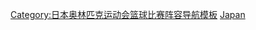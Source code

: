{{National basketball squad  
 | name      = 2016年夏季奧運會日本國家女子籃球隊
 | state     = {{{state|autocollapse}}}
 | bg        = #D21034
 | fg        = #FFFFFF
 | country   = 日本
 | team link = 日本國家女子籃球隊
 | comp link = 2016年夏季奥林匹克运动会女子篮球比赛
 | comp      = 2016夏季奥林匹克运动会 – 第8名
 | p4 = [[近藤楓]]
 | p5 = [[宮澤夕貴]]
 | p6 = [[間宮佑圭]]
 | p7 = [[栗原三佳]]
 | p8 = [[高田真希 (籃球運動員)|高田真希]]
 | p9 = [[三好南穗]]
 | p10 = [[渡嘉敷來夢]]
 | p11 = [[長岡萌映子]]
 | p12 = [[吉田亞沙美]] (C)
 | p13 = [[町田瑠唯]]
 | p14 = [[本川紗奈生]]
 | p15 = [[王新朝喜]]
 | coach = [[內海知秀]]
}}<noinclude>
[[Category:日本奥林匹克运动会篮球比赛阵容导航模板]]
[[Category:2016年夏季奥林匹克运动会篮球比赛阵容导航模板|Japan]]
</noinclude>